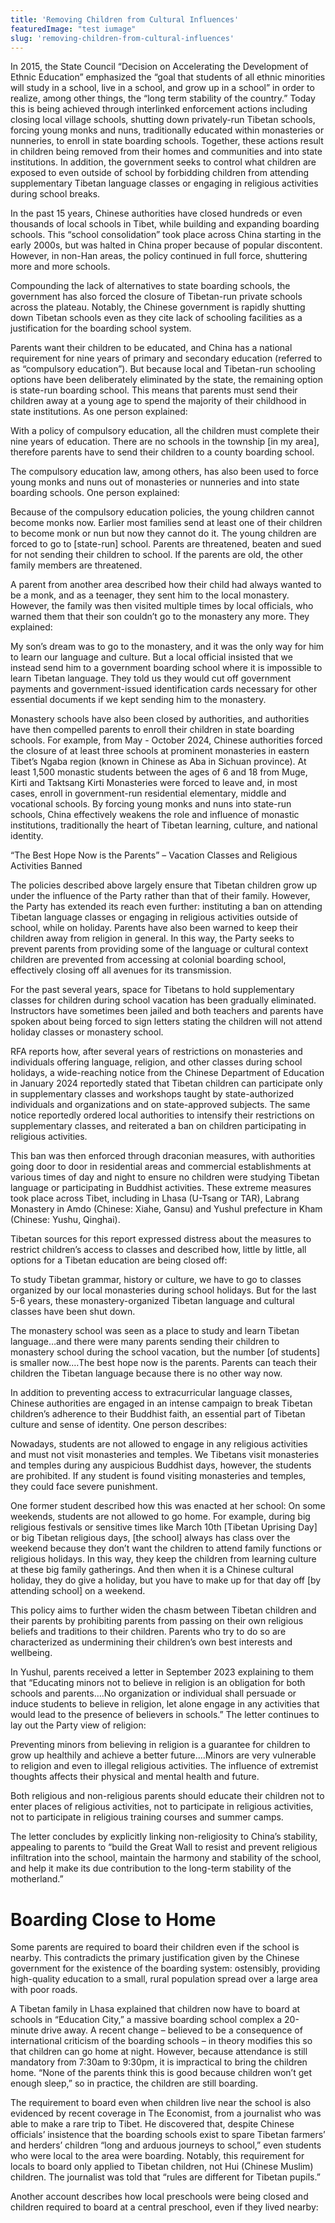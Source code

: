 ```yaml
---
title: 'Removing Children from Cultural Influences'
featuredImage: "test iumage"
slug: 'removing-children-from-cultural-influences'
---
```


In 2015, the State Council “Decision on Accelerating the Development of Ethnic Education” emphasized the “goal that students of all ethnic minorities will study in a school, live in a school, and grow up in a school” in order to realize, among other things, the “long term stability of the country.” Today this is being achieved through interlinked enforcement actions including closing local village schools, shutting down privately-run Tibetan schools, forcing young monks and nuns, traditionally educated within monasteries or nunneries, to enroll in state boarding schools. Together, these actions result in children being removed from their homes and communities and into state institutions. In addition, the government seeks to control what children are exposed to even outside of school by forbidding children from attending supplementary Tibetan language classes or engaging in religious activities during school breaks.

In the past 15 years, Chinese authorities have closed hundreds or even thousands of local schools in Tibet, while building and expanding boarding schools. This “school consolidation” took place across China starting in the early 2000s, but was halted in China proper because of popular discontent. However, in non-Han areas, the policy continued in full force, shuttering more and more schools.

Compounding the lack of alternatives to state boarding schools, the government has also forced the closure of Tibetan-run private schools across the plateau. Notably, the Chinese government is rapidly shutting down Tibetan schools even as they cite lack of schooling facilities as a justification for the boarding school system. 

Parents want their children to be educated, and China has a national requirement for nine years of primary and secondary education (referred to as “compulsory education”). But because local and Tibetan-run schooling options have been deliberately eliminated by the state, the remaining option is state-run boarding school. This means that parents must send their children away at a young age to spend the majority of their childhood in state institutions. As one person explained:

<QuotePrimary>
With a policy of compulsory education, all the children must complete their nine years of education. There are no schools in the township [in my area], therefore parents have to send their children to a county boarding school.
</QuotePrimary>

The compulsory education law, among others, has also been used to force young monks and nuns out of monasteries or nunneries and into state boarding schools. One person explained:

<QuotePrimary>
Because of the compulsory education policies, the young children cannot become monks now. Earlier most families send at least one of their children to become monk or nun but now they cannot do it. The young children are forced to go to [state-run] school. Parents are threatened, beaten and sued for not sending their children to school. If the parents are old, the other family members are threatened.
</QuotePrimary>

A parent from another area described how their child had always wanted to be a monk, and as a teenager, they sent him to the local monastery. However, the family was then visited multiple times by local officials, who warned them that their son couldn’t go to the monastery any more. They explained:

<QuotePrimary>
My son’s dream was to go to the monastery, and it was the only way for him to learn our language and culture. But a local official insisted that we instead send him to a government boarding school where it is impossible to learn Tibetan language. They told us they would cut off government payments and government-issued identification cards necessary for other essential documents if we kept sending him to the monastery.
</QuotePrimary>

Monastery schools have also been closed by authorities, and authorities have then compelled parents to enroll their children in state boarding schools. For example, from May - October 2024, Chinese authorities forced the closure of at least three schools at prominent monasteries in eastern Tibet’s Ngaba region (known in Chinese as Aba in Sichuan province). At least 1,500 monastic students between the ages of 6 and 18 from Muge, Kirti and Taktsang Kirti Monasteries were forced to leave and, in most cases, enroll in government-run residential elementary, middle and vocational schools. By forcing young monks and nuns into state-run schools, China effectively weakens the role and influence of monastic institutions, traditionally the heart of Tibetan learning, culture, and national identity. 


<QuotePrimary>
“The Best Hope Now is the Parents” – Vacation Classes and Religious Activities Banned
</QuotePrimary>

The policies described above largely ensure that Tibetan children grow up under the influence of the Party rather than that of their family. However, the Party has extended its reach even further: instituting a ban on attending Tibetan language classes or engaging in religious activities outside of school, while on holiday. Parents have also been warned to keep their children away from religion in general. In this way, the Party seeks to prevent parents from providing some of the language or cultural context children are prevented from accessing at colonial boarding school, effectively closing off all avenues for its transmission.

For the past several years, space for Tibetans to hold supplementary classes for children during school vacation has been gradually eliminated. Instructors have sometimes been jailed and both teachers and parents have spoken about being forced to sign letters stating the children will not attend holiday classes or monastery school.

RFA reports how, after several years of restrictions on monasteries and individuals offering language, religion, and other classes during school holidays, a wide-reaching notice from the Chinese Department of Education in January 2024 reportedly stated that Tibetan children can participate only in supplementary classes and workshops taught by state-authorized individuals and organizations and on state-approved subjects. The same notice reportedly ordered local authorities to intensify their restrictions on supplementary classes, and reiterated a ban on children participating in religious activities.

This ban was then enforced through draconian measures, with authorities going door to door in residential areas and commercial establishments at various times of day and night to ensure no children were studying Tibetan language or participating in Buddhist activities. These extreme measures took place across Tibet, including in Lhasa (U-Tsang or TAR), Labrang Monastery in Amdo (Chinese: Xiahe, Gansu) and Yushul prefecture in Kham (Chinese: Yushu, Qinghai). 

Tibetan sources for this report expressed distress about the measures to restrict children’s access to classes and described how, little by little, all options for a Tibetan education are being closed off:

<QuotePrimary>
To study Tibetan grammar, history or culture, we have to go to classes organized by our local monasteries during school holidays. But for the last 5-6 years, these monastery-organized Tibetan language and cultural classes have been shut down. 

The monastery school was seen as a place to study and learn Tibetan language…and there were many parents sending their children to monastery school during the school vacation, but the number [of students] is smaller now.…The best hope now is the parents. Parents can teach their children the Tibetan language because there is no other way now. 
</QuotePrimary>

In addition to preventing access to extracurricular language classes, Chinese authorities are engaged in an intense campaign to break Tibetan children’s adherence to their Buddhist faith, an essential part of Tibetan culture and sense of identity. One person describes:

<QuotePrimary>
Nowadays, students are not allowed to engage in any religious activities and must not visit monasteries and temples. We Tibetans visit monasteries and temples during any auspicious Buddhist days, however, the students are prohibited. If any student is found visiting monasteries and temples, they could face severe punishment.
</QuotePrimary>

One former student described how this was enacted at her school:
<QuotePrimary>
On some weekends, students are not allowed to go home. For example, during big religious festivals or sensitive times like March 10th [Tibetan Uprising Day] or big Tibetan religious days, [the school] always has class over the weekend because they don’t want the children to attend family functions or religious holidays. In this way, they keep the children from learning culture at these big family gatherings. And then when it is a Chinese cultural holiday, they do give a holiday, but you have to make up for that day off [by attending school] on a weekend.
</QuotePrimary>

This policy aims to further widen the chasm between Tibetan children and their parents by prohibiting parents from passing on their own religious beliefs and traditions to their children. Parents who try to do so are characterized as undermining their children’s own best interests and wellbeing. 

In Yushul, parents received a letter in September 2023 explaining to them that “Educating minors not to believe in religion is an obligation for both schools and parents….No organization or individual shall persuade or induce students to believe in religion, let alone engage in any activities that would lead to the presence of believers in schools.” The letter continues to lay out the Party view of religion:

<QuotePrimary>
Preventing minors from believing in religion is a guarantee for children to grow up healthily and achieve a better future….Minors are very vulnerable to religion and even to illegal religious activities. The influence of extremist thoughts affects their physical and mental health and future.

Both religious and non-religious parents should educate their children not to enter places of religious activities, not to participate in religious activities, not to participate in religious training courses and summer camps.

</QuotePrimary>

The letter concludes by explicitly linking non-religiosity to China’s stability, appealing to parents to “build the Great Wall to resist and prevent religious infiltration into the school, maintain the harmony and stability of the school, and help it make its due contribution to the long-term stability of the motherland.”


# Boarding Close to Home

Some parents are required to board their children even if the school is nearby. This contradicts the primary justification given by the Chinese government for the existence of the boarding system: ostensibly, providing high-quality education to a small, rural population spread over a large area with poor roads.

A Tibetan family in Lhasa explained that children now have to board at schools in “Education City,” a massive boarding school complex a 20-minute drive away. A recent change – believed to be a consequence of international criticism of the boarding schools – in theory modifies this so that children can go home at night. However, because attendance is still mandatory from 7:30am to 9:30pm, it is impractical to bring the children home. “None of the parents think this is good because children won’t get enough sleep,” so in practice, the children are still boarding.

The requirement to board even when children live near the school is also evidenced by recent coverage in The Economist, from a journalist who was able to make a rare trip to Tibet. He discovered that, despite Chinese officials’ insistence that the boarding schools exist to spare Tibetan farmers’ and herders’ children “long and arduous journeys to school,” even students who were local to the area were boarding. Notably, this requirement for locals to board only applied to Tibetan children, not Hui (Chinese Muslim) children. The journalist was told that “rules are different for Tibetan pupils.”

Another account describes how local preschools were being closed and children required to board at a central preschool, even if they lived nearby:
